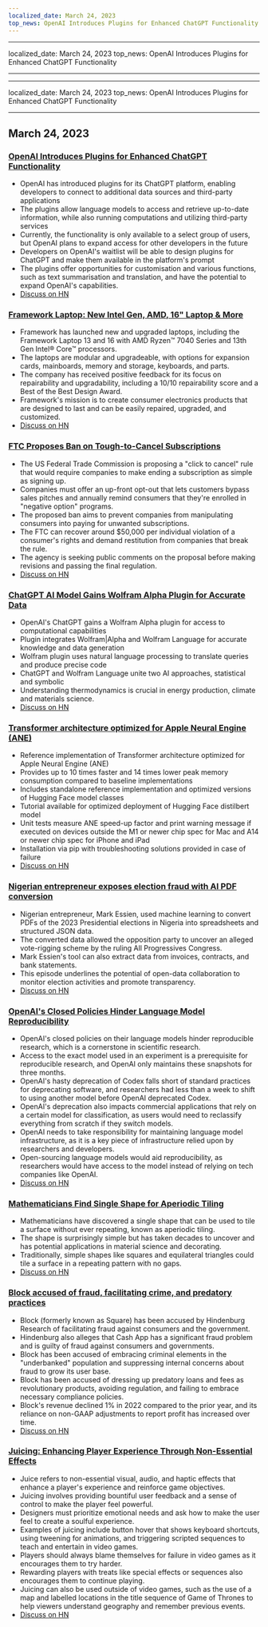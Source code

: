 ```yaml
---
localized_date: March 24, 2023
top_news: OpenAI Introduces Plugins for Enhanced ChatGPT Functionality
---
```


---

localized_date: March 24, 2023
top_news: OpenAI Introduces Plugins for Enhanced ChatGPT Functionality

---

---

localized_date: March 24, 2023
top_news: OpenAI Introduces Plugins for Enhanced ChatGPT Functionality

---



<CallToAction />

<Steps>

## March 24, 2023

### [OpenAI Introduces Plugins for Enhanced ChatGPT Functionality](https://openai.com/blog/chatgpt-plugins)

- OpenAI has introduced plugins for its ChatGPT platform, enabling developers to connect to additional data sources and third-party applications
- The plugins allow language models to access and retrieve up-to-date information, while also running computations and utilizing third-party services
- Currently, the functionality is only available to a select group of users, but OpenAI plans to expand access for other developers in the future
- Developers on OpenAI's waitlist will be able to design plugins for ChatGPT and make them available in the platform's prompt
- The plugins offer opportunities for customisation and various functions, such as text summarisation and translation, and have the potential to expand OpenAI's capabilities.
- [Discuss on HN](http://news.ycombinator.com/item?id=35277677)

### [Framework Laptop: New Intel Gen, AMD, 16" Laptop & More](https://frame.work/)

- Framework has launched new and upgraded laptops, including the Framework Laptop 13 and 16 with AMD Ryzen™ 7040 Series and 13th Gen Intel® Core™ processors.
- The laptops are modular and upgradeable, with options for expansion cards, mainboards, memory and storage, keyboards, and parts.
- The company has received positive feedback for its focus on repairability and upgradability, including a 10/10 repairability score and a Best of the Best Design Award.
- Framework's mission is to create consumer electronics products that are designed to last and can be easily repaired, upgraded, and customized.
- [Discuss on HN](http://news.ycombinator.com/item?id=35277660)

### [FTC Proposes Ban on Tough-to-Cancel Subscriptions](https://www.theverge.com/2023/3/23/23652373/ftc-click-to-cancel-subscription-service-dark-patterns-ban)

- The US Federal Trade Commission is proposing a "click to cancel" rule that would require companies to make ending a subscription as simple as signing up.
- Companies must offer an up-front opt-out that lets customers bypass sales pitches and annually remind consumers that they're enrolled in "negative option" programs.
- The proposed ban aims to prevent companies from manipulating consumers into paying for unwanted subscriptions.
- The FTC can recover around $50,000 per individual violation of a consumer's rights and demand restitution from companies that break the rule.
- The agency is seeking public comments on the proposal before making revisions and passing the final regulation.
- [Discuss on HN](http://news.ycombinator.com/item?id=35274519)

### [ChatGPT AI Model Gains Wolfram Alpha Plugin for Accurate Data](https://writings.stephenwolfram.com/2023/03/chatgpt-gets-its-wolfram-superpowers/)

- OpenAI's ChatGPT gains a Wolfram Alpha plugin for access to computational capabilities
- Plugin integrates Wolfram|Alpha and Wolfram Language for accurate knowledge and data generation
- Wolfram plugin uses natural language processing to translate queries and produce precise code
- ChatGPT and Wolfram Language unite two AI approaches, statistical and symbolic
- Understanding thermodynamics is crucial in energy production, climate and materials science.
- [Discuss on HN](http://news.ycombinator.com/item?id=35277925)

### [Transformer architecture optimized for Apple Neural Engine (ANE)](https://github.com/apple/ml-ane-transformers)

- Reference implementation of Transformer architecture optimized for Apple Neural Engine (ANE)
- Provides up to 10 times faster and 14 times lower peak memory consumption compared to baseline implementations
- Includes standalone reference implementation and optimized versions of Hugging Face model classes
- Tutorial available for optimized deployment of Hugging Face distilbert model
- Unit tests measure ANE speed-up factor and print warning message if executed on devices outside the M1 or newer chip spec for Mac and A14 or newer chip spec for iPhone and iPad
- Installation via pip with troubleshooting solutions provided in case of failure
- [Discuss on HN](http://news.ycombinator.com/item?id=35282325)

### [Nigerian entrepreneur exposes election fraud with AI PDF conversion](https://markessien.com/posts/drama_of_transcription/)

- Nigerian entrepreneur, Mark Essien, used machine learning to convert PDFs of the 2023 Presidential elections in Nigeria into spreadsheets and structured JSON data.
- The converted data allowed the opposition party to uncover an alleged vote-rigging scheme by the ruling All Progressives Congress.
- Mark Essien's tool can also extract data from invoices, contracts, and bank statements.
- This episode underlines the potential of open-data collaboration to monitor election activities and promote transparency.
- [Discuss on HN](http://news.ycombinator.com/item?id=35272227)

### [OpenAI's Closed Policies Hinder Language Model Reproducibility](https://aisnakeoil.substack.com/p/openais-policies-hinder-reproducible)

- OpenAI's closed policies on their language models hinder reproducible research, which is a cornerstone in scientific research.
- Access to the exact model used in an experiment is a prerequisite for reproducible research, and OpenAI only maintains these snapshots for three months.
- OpenAI's hasty deprecation of Codex falls short of standard practices for deprecating software, and researchers had less than a week to shift to using another model before OpenAI deprecated Codex.
- OpenAI's deprecation also impacts commercial applications that rely on a certain model for classification, as users would need to reclassify everything from scratch if they switch models.
- OpenAI needs to take responsibility for maintaining language model infrastructure, as it is a key piece of infrastructure relied upon by researchers and developers.
- Open-sourcing language models would aid reproducibility, as researchers would have access to the model instead of relying on tech companies like OpenAI.
- [Discuss on HN](http://news.ycombinator.com/item?id=35269304)

### [Mathematicians Find Single Shape for Aperiodic Tiling](https://www.newscientist.com/article/2365363-mathematicians-discover-shape-that-can-tile-a-wall-and-never-repeat/)

- Mathematicians have discovered a single shape that can be used to tile a surface without ever repeating, known as aperiodic tiling.
- The shape is surprisingly simple but has taken decades to uncover and has potential applications in material science and decorating.
- Traditionally, simple shapes like squares and equilateral triangles could tile a surface in a repeating pattern with no gaps.
- [Discuss on HN](http://news.ycombinator.com/item?id=35273707)

### [Block accused of fraud, facilitating crime, and predatory practices](https://hindenburgresearch.com/block/)

- Block (formerly known as Square) has been accused by Hindenburg Research of facilitating fraud against consumers and the government.
- Hindenburg also alleges that Cash App has a significant fraud problem and is guilty of fraud against consumers and governments.
- Block has been accused of embracing criminal elements in the "underbanked" population and suppressing internal concerns about fraud to grow its user base.
- Block has been accused of dressing up predatory loans and fees as revolutionary products, avoiding regulation, and failing to embrace necessary compliance policies.
- Block's revenue declined 1% in 2022 compared to the prior year, and its reliance on non-GAAP adjustments to report profit has increased over time.
- [Discuss on HN](http://news.ycombinator.com/item?id=35273782)

### [Juicing: Enhancing Player Experience Through Non-Essential Effects](https://garden.bradwoods.io/notes/design/juice)

- Juice refers to non-essential visual, audio, and haptic effects that enhance a player's experience and reinforce game objectives.
- Juicing involves providing bountiful user feedback and a sense of control to make the player feel powerful.
- Designers must prioritize emotional needs and ask how to make the user feel to create a soulful experience.
- Examples of juicing include button hover that shows keyboard shortcuts, using tweening for animations, and triggering scripted sequences to teach and entertain in video games.
- Players should always blame themselves for failure in video games as it encourages them to try harder.
- Rewarding players with treats like special effects or sequences also encourages them to continue playing.
- Juicing can also be used outside of video games, such as the use of a map and labelled locations in the title sequence of Game of Thrones to help viewers understand geography and remember previous events.
- [Discuss on HN](http://news.ycombinator.com/item?id=35273139)

</Steps>
